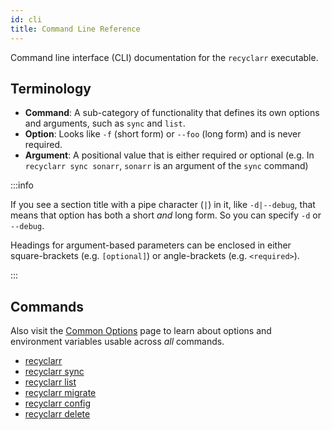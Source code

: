 ```yaml
---
id: cli
title: Command Line Reference
---
```


Command line interface (CLI) documentation for the `recyclarr` executable.

## Terminology

- **Command**: A sub-category of functionality that defines its own options and arguments, such as
  `sync` and `list`.
- **Option**: Looks like `-f` (short form) or `--foo` (long form) and is never required.
- **Argument**: A positional value that is either required or optional (e.g. In `recyclarr sync
sonarr`, `sonarr` is an argument of the `sync` command)

:::info

If you see a section title with a pipe character (`|`) in it, like `-d|--debug`, that means that
option has both a short *and* long form. So you can specify `-d` or `--debug`.

Headings for argument-based parameters can be enclosed in either square-brackets (e.g. `[optional]`)
or angle-brackets (e.g. `<required>`).

:::

## Commands

Also visit the [Common Options](common.mdx) page to learn about options and environment variables
usable across *all* commands.

- [recyclarr](main.mdx)
- [recyclarr sync](sync.mdx)
- [recyclarr list](list)
- [recyclarr migrate](migrate.mdx)
- [recyclarr config](config)
- [recyclarr delete](delete)
